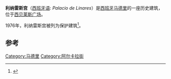 {{Infobox Historic Site
| name = 利纳雷斯宫
| native_name = Palacio de Linares
| native_language = Spanish
| image = Palacio de Linares - 01.jpg
| locmapin = Spain
| latitude = 40.419821
| longitude = -3.692245
| location = [[西班牙|西班牙]][[马德里|马德里]]
| designation1 = Spain
| designation1_offname = 利纳雷斯宫
| designation1_type = 不可移动
| designation1_date = 1976<ref name="bic" />
| designation1_number = RI-51-0004230
}}
'''利纳雷斯宫'''（[[西班牙语|西班牙语]]: ''Palacio de Linares''）是[[西班牙|西班牙]][[马德里|马德里]]的一座历史建筑，位于[[西贝莱斯广场|西贝莱斯广场]]。

1976年，利纳雷斯宫被列为保护建筑<ref name="bic">{{Bien de Interés Cultural}}</ref>。

== 参考 ==
{{reflist}}
[[Category:马德里|Category:马德里]]
[[Category:阿尔卡拉街|Category:阿尔卡拉街]]